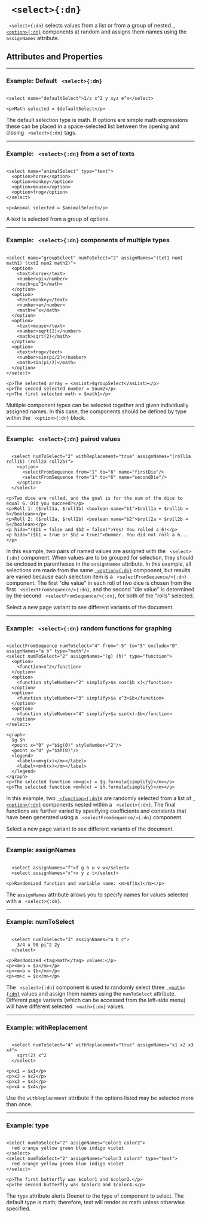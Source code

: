 


# ` <select>{:dn}`


` <select>{:dn}` selects values from a list or from a group of nested [` <option>{:dn}`](option.mdx) components at random and assigns them names using the `assignNames` attribute.

## Attributes and Properties 
 <AttrDisplay name='select'/> 
 <PropDisplay name='select'/>
 
---

### Example: Default ` <select>{:dn}`


```doenet-editor-horiz

<select name="defaultSelect">1/z x^2 y xyz e^x</select>

<p>Math selected = $defaultSelect</p>
```



The default selection type is math. If options are simple math expressions these can be placed in a space-selected list between the opening and closing ` <select>{:dn}` tags.



---

### Example: ` <select>{:dn}` from a set of texts


```doenet-editor-horiz

<select name="animalSelect" type="text">
  <option>horse</option>
  <option>monkey</option>
  <option>mouse</option>
  <option>frog</option>
</select>

<p>Animal selected = $animalSelect</p>
```



A text is selected from a group of options.



---

### Example: ` <select>{:dn}` components of multiple types


```doenet-editor-horiz

<select name="groupSelect" numToSelect="2" assignNames="(txt1 num1 math1) (txt2 num2 math2)">
  <option>
    <text>horse</text>
    <number>pi</number>
    <math>pi^2</math>
  </option>
  <option>
    <text>monkey</text>
    <number>e</number>
    <math>e^x</math>
  </option>
  <option>
    <text>mouse</text>
    <number>sqrt(2)</number>
    <math>sqrt(2)</math>
  </option>
  <option>
    <text>frog</text>
    <number>sin(pi/2)</number>
    <math>sin(pi/2)</math>
  </option>
</select>

<p>The selected array = <asList>$groupSelect</asList></p>
<p>The second selected number = $num2</p>
<p>The first selected math = $math1</p>
```



Multiple component types can be selected together and given individually assigned names. In this case, the components should be defined by type within the ` <option>{:dn}` block. 



---

### Example: ` <select>{:dn}` paired values


```doenet-editor-horiz

  <select numToSelect="2" withReplacement="true" assignNames="(roll1a roll1b) (roll2a roll2b)">
    <option>
      <selectFromSequence from="1" to="6" name="firstDie"/>
      <selectFromSequence from="1" to="6" name="secondDie"/>
    </option>
  </select>

<p>Two dice are rolled, and the goal is for the sum of the dice to equal 6. Did you succeed?</p>
<p>Roll 1: ($roll1a, $roll1b) <boolean name="b1">$roll1a + $roll1b = 6</boolean></p>
<p>Roll 2: ($roll2a, $roll2b) <boolean name="b2">$roll2a + $roll2b = 6</boolean></p>
<p hide="($b1 = false and $b2 = false)">Yes! You rolled a 6!</p>
<p hide="($b1 = true or $b2 = true)">Bummer. You did not roll a 6...</p>
```



In this example, two pairs of named values are assigned with the ` <select>{:dn}` component. When values are to be grouped for selection, they should be enclosed in parentheses in the `assignNames` attribute. In this example, all selections are made from the same [` <option>{:dn}`](option.mdx) component, but results are varied because each selection item is a <ref uri="doenet:activityId=_HtetAL1AhP13dJyv4sP2H">` <selectFromSequence/>{:dn}`</ref> component. The first "die value" in each roll of two dice is chosen from the first ` <selectFromSequence/>{:dn}`, and the second "die value" is determined by the second ` <selectFromSequence/>{:dn}`, for both of the "rolls" selected.


Select a new page variant to see different variants of the document.



---

### Example: ` <select>{:dn}` random functions for graphing


```doenet-editor-horiz

<selectFromSequence numToSelect="4" from="-5" to="5" exclude="0" assignNames="a b" type="math"/>
<select numToSelect="2" assignNames="(g) (h)" type="function">
  <option>
    <function>x^2</function>
  </option>
  <option>
    <function styleNumber="2" simplify>$a cos($b x)</function>
  </option>
  <option>
    <function styleNumber="3" simplify>$a x^3+$b</function>
  </option>
  <option>
    <function styleNumber="4" simplify>$a sin(x)-$b</function>
  </option>
</select>

<graph>
  $g $h
  <point x="0" y="$$g(0)" styleNumber="2"/>
  <point x="0" y="$$h(0)"/>
  <legend>
    <label><m>g(x)</m></label>
    <label><m>h(x)</m></label>
  </legend>
</graph>
<p>The selected function <m>g(x) = $g.formula{simplify}</m></p>
<p>The selected function <m>h(x) = $h.formula{simplify}</m></p>
```



In this example, two [` <function>{:dn}`](function.mdx)s are randomly selected from a list of [` <option>{:dn}`](option.mdx) components nested within a ` <select>{:dn}`. The final functions are further varied by specifying coefficients and constants that have been generated using a <ref uri="doenet:activityId=_HtetAL1AhP13dJyv4sP2H">` <selectFromSequence/>{:dn}`</ref> component. 


Select a new page variant to see different variants of the document.



---

### Example: assignNames


```doenet-editor-horiz

  <select assignNames="f">f g h u v w</select>
  <select assignNames="x">x y z t</select>

<p>Randomized function and variable name: <m>$f($x)</m></p>
```



The `assignNames` attribute allows you to specify names for values selected with a ` <select>{:dn}`.



---

### Example: numToSelect


```doenet-editor-horiz

  <select numToSelect="3" assignNames="a b c">
    3/4 x 98 pi^2 2y
  </select>

<p>Randomized <tag>math</tag> values:</p>
<p><m>a = $a</m></p>
<p><m>b = $b</m></p>
<p><m>c = $c</m></p>
```



The ` <select>{:dn}` component is used to randomly select three [` <math>{:dn}`](math.mdx) values and assign them names using the `numToSelect` attribute. Different page variants (which can be accessed from the left-side menu) will have different selected ` <math>{:dn}` values.



---

### Example: withReplacement


```doenet-editor-horiz

  <select numToSelect="4" withReplacement="true" assignNames="x1 x2 x3 x4">
    sqrt(2) x^2
  </select>

<p>x1 = $x1</p>
<p>x2 = $x2</p>
<p>x3 = $x3</p>
<p>x4 = $x4</p>
```



Use the `withReplacement` attribute if the options listed may be selected more than once.



---

### Example: type


```doenet-editor-horiz

<select numToSelect="2" assignNames="color1 color2">
  red orange yellow green blue indigo violet
</select>
<select numToSelect="2" assignNames="color3 color4" type="text">
  red orange yellow green blue indigo violet
</select>

<p>The first butterfly was $color1 and $color2.</p>
<p>The second butterfly was $color3 and $color4.</p> 
```



The `type` attribute alerts Doenet to the type of component to select.  The default type is math; therefore, text will render as math unless otherwise specified. 







